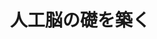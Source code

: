 ﻿---
title: "人工脳の礎を築く"
category: "情報理工学院"
vol: "55"
interviewee: "中村 清彦 "
url: ""
tags: []
pdf: "55-1.pdf"
facephoto: ""
career: ""
preface: "中村では生体内でも最も謎に満ちた機関である脳の働きを再現することを目指し、脳のモデル化と実験を行っている。従来のような医学的立場ではなく、情報学者の見地から脳を切り拓いていくことによる新たな発見がここで見られるだろう。"
---
